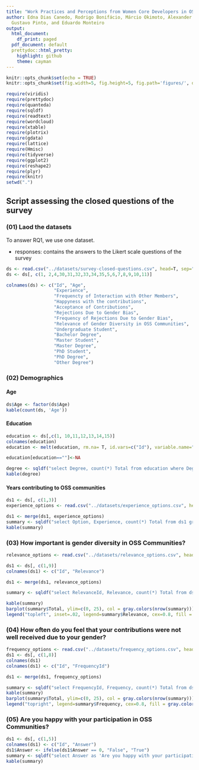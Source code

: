 ```yaml
---
title: "Work Practices and Perceptions from Women Core Developers in OSS Communities"
author: Edna Dias Canedo, Rodrigo Bonifácio, Márcio Okimoto, Alexander Serebrenik,
  Gustavo Pinto, and Eduardo Monteiro
output:
  html_document:
    df_print: paged
  pdf_document: default
  prettydoc::html_pretty:
    highlight: github
    theme: cayman
---
```


```r
knitr::opts_chunk$set(echo = TRUE)
knitr::opts_chunk$set(fig.width=5, fig.height=5, fig.path='figures/', dev=c('png', 'pdf'))

require(viridis)
require(prettydoc)
require(quanteda)
require(sqldf)
require(readtext)
require(wordcloud)
require(xtable)
require(plotrix)
require(gdata)
require(lattice)
require(Hmisc)
require(tidyverse)
require(ggplot2)
require(reshape2)
require(plyr)
require(knitr)
setwd(".")
```

## Script assessing the closed questions of the survey

### (01) Laod the datasets 

To answer RQ1, we use one dataset. 

   * responses: contains the answers to the Likert scale questions of the survey


```r
ds <- read.csv("../datasets/survey-closed-questions.csv", head=T, sep=",", na.strings=c(" "))
ds <- ds[, c(1, 2,4,30,31,32,33,34,35,5,6,7,8,9,10,11)]

colnames(ds) <- c("Id", "Age", 
                  "Experience", 
                  "Frequencty of Interaction with Other Members",
                  "Happyness with the contributions",
                  "Acceptance of Contributions",
                  "Rejections Due to Gender Bias", 
                  "Frequency of Rejections Due to Gender Bias", 
                  "Relevance of Gender Diversity in OSS Communities",
                  "Undergraduate Student",
                  "Bachelor Degree",
                  "Master Student",
                  "Master Degree", 
                  "PhD Student",
                  "PhD Degree", 
                  "Other Degree")

```


### (02) Demographics

#### Age


```r
ds$Age <- factor(ds$Age)
kable(count(ds, 'Age'))
```

#### Education

```r
education <- ds[,c(1, 10,11,12,13,14,15)]
colnames(education)
education <- melt(education, rm.na= T, id.vars=c("Id"), variable.name="Option", value.name="Degree")

education[education==""]<-NA

degree <- sqldf("select Degree, count(*) Total from education where Degree is not null group by Degree order by 2 desc")
kable(degree)
```

#### Years contributing to OSS communities

```r
ds1 <- ds[, c(1,3)]
experience_options <- read.csv("../datasets/experience_options.csv", head=T, sep=",")

ds1 <- merge(ds1, experience_options)
summary <- sqldf("select Option, Experience, count(*) Total from ds1 group by Option, Experience order by 1")
kable(summary)
```

### (03) How important is gender diversity in OSS Communities?

```r
relevance_options <- read.csv("../datasets/relevance_options.csv", head=T, sep=",")

ds1 <- ds[, c(1,9)]
colnames(ds1) <- c("Id", "Relevance")

ds1 <- merge(ds1, relevance_options)

summary <- sqldf("select RelevanceId, Relevance, count(*) Total from ds1 group by RelevanceId, Relevance")

kable(summary)
barplot(summary$Total, ylim=c(0, 25), col = gray.colors(nrow(summary))) # viridis(nrow(summary)))
legend("topleft", inset=.02, legend=summary$Relevance, cex=0.8, fill = gray.colors(nrow(summary))) # viridis(nrow(summary)))
```

### (04) How often do you feel that your contributions were not well received due to your gender?

```r
frequency_options <- read.csv("../datasets/frequency_options.csv", head=T, sep=",")
ds1 <- ds[, c(1,8)]
colnames(ds1)
colnames(ds1) <- c("Id", "FrequencyId")

ds1 <- merge(ds1, frequency_options)

summary <- sqldf("select FrequencyId, Frequency, count(*) Total from ds1 group by FrequencyId, Frequency order by 1")
kable(summary)
barplot(summary$Total, ylim=c(0, 25), col = gray.colors(nrow(summary))) # viridis(nrow(summary)))
legend("topright", legend=summary$Frequency, cex=0.8, fill = gray.colors(nrow(summary))) # viridis(nrow(summary)))
```

### (05) Are you happy with your participation in OSS Communities?

```r
ds1 <- ds[, c(1,5)]
colnames(ds1) <- c("Id", "Answer")
ds1$Answer <- ifelse(ds1$Answer == 0, "False", "True")
summary <- sqldf("select Answer as 'Are you happy with your participation?', count(*) Total from ds1 group by Answer")
kable(summary)
```